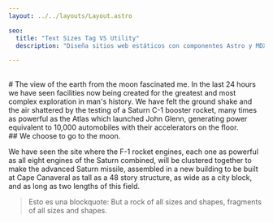 ```yaml
---
layout: ../../layouts/Layout.astro

seo:
  title: "Text Sizes Tag VS Utility"
  description: "Diseña sitios web estáticos con componentes Astro y MDX"

---
```

<div class="max-sm:smaller-text max-sm:text-blue-600">
  <br/>
  # The view of the earth from the moon fascinated me.
  In the last 24 hours we have seen facilities now being created for the greatest and most complex exploration in man's history. We have felt the ground shake and the air shattered by the testing of a Saturn C-1 booster rocket, many times as powerful as the Atlas which launched John Glenn, generating power equivalent to 10,000 automobiles with their accelerators on the floor.
  <br/>
  ## We choose to go to the moon.

  We have seen the site where the F-1 rocket engines, each one as powerful as all eight engines of the Saturn combined, will be clustered together to make the advanced Saturn missile, assembled in a new building to be built at Cape Canaveral as tall as a 48 story structure, as wide as a city block, and as long as two lengths of this field.

  > Esto es una blockquote: But a rock of all sizes and shapes, fragments of all sizes and shapes.

</div>